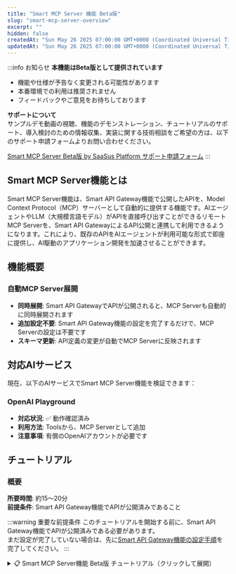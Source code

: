 ```yaml
---
title: "Smart MCP Server 機能 Beta版"
slug: "smart-mcp-server-overview"
excerpt: ""
hidden: false
createdAt: "Sun May 26 2025 07:00:00 GMT+0000 (Coordinated Universal Time)"
updatedAt: "Sun May 26 2025 07:00:00 GMT+0000 (Coordinated Universal Time)"
---
```


:::info お知らせ
**本機能はBeta版として提供されています**

- 機能や仕様が予告なく変更される可能性があります
- 本番環境での利用は推奨されません
- フィードバックやご意見をお待ちしております

**サポートについて**  
サンプルデモ動画の視聴、機能のデモンストレーション、チュートリアルのサポート、導入検討のための情報収集、実装に関する技術相談をご希望の方は、以下のサポート申請フォームよりお問い合わせください。

[Smart MCP Server Beta版 by SaaSus Platform サポート申請フォーム](https://forms.gle/DVDqrcNc525E9GG68)
:::

## Smart MCP Server機能とは

Smart MCP Server機能は、Smart API Gateway機能で公開したAPIを、Model Context Protocol（MCP）サーバーとして自動的に提供する機能です。AIエージェントやLLM（大規模言語モデル）がAPIを直接呼び出すことができるリモートMCP Serverを、Smart API GatewayによるAPI公開と連携して利用できるようになります。これにより、既存のAPIをAIエージェントが利用可能な形式で即座に提供し、AI駆動のアプリケーション開発を加速させることができます。

## 機能概要

### 自動MCP Server展開
- **同時展開**: Smart API GatewayでAPIが公開されると、MCP Serverも自動的に同時展開されます
- **追加設定不要**: Smart API Gateway機能の設定を完了するだけで、MCP Serverの設定は不要です
- **スキーマ更新**: API定義の変更が自動でMCP Serverに反映されます

## 対応AIサービス

現在、以下のAIサービスでSmart MCP Server機能を検証できます：

### OpenAI Playground
- **対応状況**: ✅ 動作確認済み
- **利用方法**: Toolsから、MCP Serverとして追加
- **注意事項**: 有償のOpenAIアカウントが必要です

## チュートリアル

### 概要

**所要時間**: 約15〜20分  
**前提条件**: Smart API Gateway機能でAPIが公開済みであること

:::warning 重要な前提条件
このチュートリアルを開始する前に、Smart API Gateway機能でAPIが公開済みである必要があります。<br/>
まだ設定が完了していない場合は、先に[Smart API Gateway機能の設定手順](./manual.mdx)を完了してください。
:::

<details>
<summary>📋 Smart MCP Server機能 Beta版 チュートリアル（クリックして展開）</summary>
<div>

このチュートリアルでは、Smart API Gateway機能で公開したAPIを、AIサービスが利用できるMCP Serverとして設定する手順を説明します。

---

## Step 1: SaaS開発コンソールにアクセス

1. [SaaS開発コンソール](https://settings.console.saasus.io/dashboard)にログインします
2. 左側のメニューから **Smart API Gateway** を選択します
3. APIが公開されている状態であることを確認します

![smart-mcp-server-tutorial-1](/ja/img/api-gateway-function/smart-mcp-server-tutorial-1.png)

---

## Step 2: MCP Server エンドポイントの確認

Smart API Gateway機能でAPIが正常に公開されると、以下の情報が表示されますので控えてください：

- **MCP Server エンドポイント**: AIサービスが接続するためのエンドポイント

![smart-mcp-server-tutorial-2](/ja/img/api-gateway-function/smart-mcp-server-tutorial-2.png)

---

## Step 3: API Keyの確認

1. SaaS運用コンソールにログインします
2. 左側のメニューから **ユーザー管理** を選択します
3. 特定のユーザーのActions列の **APIキー管理ボタン** を押下します
4. ダイアログでAPIキーが表示されますので控えてください（もし未発行の場合は、新しく発行してください）

![smart-mcp-server-tutorial-3](/ja/img/api-gateway-function/smart-mcp-server-tutorial-3.png)

## Step 4: OpenAI Playgroundの利用準備

:::warning 重要な注意事項
OpenAI Playgroundの利用には**有償のOpenAIアカウント**が必要です。無料アカウントでは利用できません。<br/>
また、API呼び出しごとに利用料金が発生しますので、予算設定等の適切な管理を行ってください。
:::

### OpenAIアカウントの準備

このステップでは、OpenAI Playgroundを利用するための前提条件を確認し、必要なアカウント設定を行います。

#### 1. OpenAIアカウントの作成・ログイン

1. [OpenAI Platform](https://platform.openai.com/) にアクセスします
2. 「Sign up」からアカウント作成画面に移動します
3. メールアドレス、パスワードの必要な認証情報を入力してメール検証を行います
4. 氏名と生年月日、Organization name、What best describes you?を入力してください
5. Invite your team、Make your first API callはお客様の状況に合わせて入力してください
6. Add some API creditsは後ほど設定するので、「I’ll buy credits later」を押下してください

以上で登録は完了です。

#### 2. 支払い方法の設定（必須）

:::danger 重要
OpenAI Playgroundを利用するには、支払い方法の設定が**必須**です。
:::

1. [OpenAI Platform](https://platform.openai.com/)にログインします
2. 右上のアカウントアイコンを押下して、表示された「Your Profile」を選択します
3. サイドメニューから、「Billing」を選択します
3. 「Add payment details」から有効なクレジットカードを追加し、クレジットをチャージします

#### 3. OpenAI Playgroundへのアクセス確認

1. [OpenAI Playground](https://platform.openai.com/playground) にアクセスします
2. チャット画面が正常に表示されることを確認します
3. 簡単なメッセージを送信して利用可能であることを確認します

---

## Step 5: AIサービスでの動作検証

:::info
現時点では、OpenAI Playgroundでの動作検証のみサポートしております。
:::

### OpenAI Playground

1. [OpenAI Playground](https://platform.openai.com/playground) にアクセスします
2. **Tools** セクションで **Create...** をクリックします
3. **MCP Server** を選択します
  ![smart-mcp-server-tutorial-4](/ja/img/api-gateway-function/smart-mcp-server-tutorial-4.png)
4. **Add New** を選択します
  ![smart-mcp-server-tutorial-5](/ja/img/api-gateway-function/smart-mcp-server-tutorial-5.png)
5. 表示されたフォームにそれぞれ値を入力します：
  - **URL** : 控えておいた**MCP Serverエンドポイント**
  - **Label** : 任意のラベル
  - **Authentication** : **Custom headers** を選択
    - キー : **x-api-key**
    - 値 : **控えておいた**APIキー**
  ![smart-mcp-server-tutorial-6](/ja/img/api-gateway-function/smart-mcp-server-tutorial-6.png)
6. **Connect**を押下します
7. 成功するとToolsに利用可能なAPI一覧が表示されます
　![smart-mcp-server-tutorial-7](/ja/img/api-gateway-function/smart-mcp-server-tutorial-7.png)
8. **Add**を押下します
9. **Tools** セクションに追加したMCP Serverが表示されていることを確認します
　![smart-mcp-server-tutorial-8](/ja/img/api-gateway-function/smart-mcp-server-tutorial-8.png)

---

## Step 6: AIサービスからのAPI呼び出しテスト

### OpenAI Playground

1. チャットで、「（**MCP Server名**）でできる操作を教えて」と入力します
  ![smart-mcp-server-tutorial-9](/ja/img/api-gateway-function/smart-mcp-server-tutorial-9.png)
2. 「提供されたAPIキーを元に在庫情報を取得できる」と返答があったので、APIキーを提示して在庫情報を取得するように指示をします
3. 呼び出すAPIと「Approve」ボタンが表示されたら押下します
  ![smart-mcp-server-tutorial-9](/ja/img/api-gateway-function/smart-mcp-server-tutorial-10.png)
4. 期待したレスポンスであるか確認します
  ![smart-mcp-server-tutorial-10](/ja/img/api-gateway-function/smart-mcp-server-tutorial-11.png)

## Step 7: エラーのトラブルシューティング

### よくある問題と解決方法

#### 1. MCP Serverに接続できない

**症状**: AIサービスがMCP Serverに接続できない

**解決方法**:
- API Keyが正しく設定されているか確認する
- ネットワーク接続を確認する

#### 2. API呼び出しが失敗する

**症状**: MCP Server経由でのAPI呼び出しがエラーになる

**解決方法**:
- Smart API Gateway機能で公開したAPIが正常に動作するかをMCP Serverを経由せずに確認する
- API Keyの権限設定を確認する
- スロットリング制限に達していないか確認する

#### 3. ツールが表示されない

**症状**: AIサービスでツールの一覧が表示されない

**解決方法**:
- Smart API Gateway機能でAPIが正常に公開されているか確認する
- ブラウザのキャッシュをクリアしてから再試行する

---

## まとめ

このチュートリアルでは、Smart MCP Server機能を使用してAPIをAIサービス向けに公開する方法を学習しました。

### 完了した内容

- MCP Serverエンドポイントの確認
- AIサービス（OpenAI Playground）での接続設定
- API呼び出しのテスト

:::info
Smart MCP Server機能に関するご質問やサポートが必要な場合は、[サポート申請フォーム](https://forms.gle/DVDqrcNc525E9GG68)からお問い合わせください。
:::

</div>
</details>